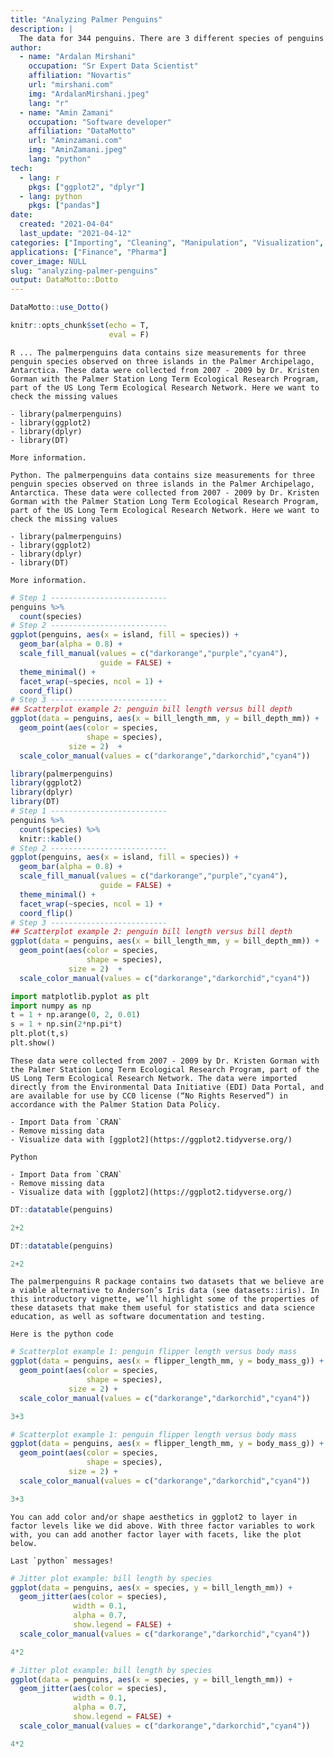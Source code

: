 ```yaml
---
title: "Analyzing Palmer Penguins"
description: |
  The data for 344 penguins. There are 3 different species of penguins in this dataset, collected from 3 islands in the Palmer Archipelago, Antarctica.
author:
  - name: "Ardalan Mirshani"
    occupation: "Sr Expert Data Scientist"
    affiliation: "Novartis"
    url: "mirshani.com"
    img: "ArdalanMirshani.jpeg"
    lang: "r"
  - name: "Amin Zamani"
    occupation: "Software developer"
    affiliation: "DataMotto"
    url: "Aminzamani.com"
    img: "AminZamani.jpeg"
    lang: "python"
tech:
  - lang: r
    pkgs: ["ggplot2", "dplyr"]
  - lang: python
    pkgs: ["pandas"]
date: 
  created: "2021-04-04"
  last_update: "2021-04-12"
categories: ["Importing", "Cleaning", "Manipulation", "Visualization", "Reporting"]
applications: ["Finance", "Pharma"]
cover_image: NULL
slug: "analyzing-palmer-penguins"
output: DataMotto::Dotto
---
```


```r
DataMotto::use_Dotto()
```

```r
knitr::opts_chunk$set(echo = T,
                      eval = F)
```


<!-- Dot 1, lang: R ------------------------------------------------>

```block
R ... The palmerpenguins data contains size measurements for three penguin species observed on three islands in the Palmer Archipelago, Antarctica. These data were collected from 2007 - 2009 by Dr. Kristen Gorman with the Palmer Station Long Term Ecological Research Program, part of the US Long Term Ecological Research Network. Here we want to check the missing values

- library(palmerpenguins)
- library(ggplot2)
- library(dplyr)
- library(DT)

More information.

```

```block

Python. The palmerpenguins data contains size measurements for three penguin species observed on three islands in the Palmer Archipelago, Antarctica. These data were collected from 2007 - 2009 by Dr. Kristen Gorman with the Palmer Station Long Term Ecological Research Program, part of the US Long Term Ecological Research Network. Here we want to check the missing values

- library(palmerpenguins)
- library(ggplot2)
- library(dplyr)
- library(DT)

More information.

```


```r
# Step 1 --------------------------
penguins %>%
  count(species)
# Step 2 --------------------------
ggplot(penguins, aes(x = island, fill = species)) +
  geom_bar(alpha = 0.8) +
  scale_fill_manual(values = c("darkorange","purple","cyan4"),
                    guide = FALSE) +
  theme_minimal() +
  facet_wrap(~species, ncol = 1) +
  coord_flip()
# Step 3 --------------------------
## Scatterplot example 2: penguin bill length versus bill depth
ggplot(data = penguins, aes(x = bill_length_mm, y = bill_depth_mm)) +
  geom_point(aes(color = species,
                 shape = species),
             size = 2)  +
  scale_color_manual(values = c("darkorange","darkorchid","cyan4"))
```




```r
library(palmerpenguins)
library(ggplot2)
library(dplyr)
library(DT)
# Step 1 --------------------------
penguins %>%
  count(species) %>%
  knitr::kable()
# Step 2 --------------------------
ggplot(penguins, aes(x = island, fill = species)) +
  geom_bar(alpha = 0.8) +
  scale_fill_manual(values = c("darkorange","purple","cyan4"),
                    guide = FALSE) +
  theme_minimal() +
  facet_wrap(~species, ncol = 1) +
  coord_flip()
# Step 3 --------------------------
## Scatterplot example 2: penguin bill length versus bill depth
ggplot(data = penguins, aes(x = bill_length_mm, y = bill_depth_mm)) +
  geom_point(aes(color = species,
                 shape = species),
             size = 2)  +
  scale_color_manual(values = c("darkorange","darkorchid","cyan4"))
```


```python
import matplotlib.pyplot as plt
import numpy as np
t = 1 + np.arange(0, 2, 0.01)
s = 1 + np.sin(2*np.pi*t)
plt.plot(t,s)
plt.show()
```


```block
These data were collected from 2007 - 2009 by Dr. Kristen Gorman with the Palmer Station Long Term Ecological Research Program, part of the US Long Term Ecological Research Network. The data were imported directly from the Environmental Data Initiative (EDI) Data Portal, and are available for use by CC0 license (“No Rights Reserved”) in accordance with the Palmer Station Data Policy.

- Import Data from `CRAN`
- Remove missing data
- Visualize data with [ggplot2](https://ggplot2.tidyverse.org/)
```

```block

Python

- Import Data from `CRAN`
- Remove missing data
- Visualize data with [ggplot2](https://ggplot2.tidyverse.org/)
```


```r
DT::datatable(penguins)
```

```python
2+2
```


```r
DT::datatable(penguins)
```

```python
2+2
```


```block
The palmerpenguins R package contains two datasets that we believe are a viable alternative to Anderson’s Iris data (see datasets::iris). In this introductory vignette, we’ll highlight some of the properties of these datasets that make them useful for statistics and data science education, as well as software documentation and testing.
```

```block
Here is the python code
```


```r
# Scatterplot example 1: penguin flipper length versus body mass
ggplot(data = penguins, aes(x = flipper_length_mm, y = body_mass_g)) +
  geom_point(aes(color = species,
                 shape = species),
             size = 2) +
  scale_color_manual(values = c("darkorange","darkorchid","cyan4"))
```

```python
3+3
```

```r
# Scatterplot example 1: penguin flipper length versus body mass
ggplot(data = penguins, aes(x = flipper_length_mm, y = body_mass_g)) +
  geom_point(aes(color = species,
                 shape = species),
             size = 2) +
  scale_color_manual(values = c("darkorange","darkorchid","cyan4"))
```

```python
3+3
```


```block
You can add color and/or shape aesthetics in ggplot2 to layer in factor levels like we did above. With three factor variables to work with, you can add another factor layer with facets, like the plot below.
```

```block
Last `python` messages!
```


```r
# Jitter plot example: bill length by species
ggplot(data = penguins, aes(x = species, y = bill_length_mm)) +
  geom_jitter(aes(color = species),
              width = 0.1,
              alpha = 0.7,
              show.legend = FALSE) +
  scale_color_manual(values = c("darkorange","darkorchid","cyan4"))
```

```python
4*2
```

```r
# Jitter plot example: bill length by species
ggplot(data = penguins, aes(x = species, y = bill_length_mm)) +
  geom_jitter(aes(color = species),
              width = 0.1,
              alpha = 0.7,
              show.legend = FALSE) +
  scale_color_manual(values = c("darkorange","darkorchid","cyan4"))
```

```python
4*2
```
